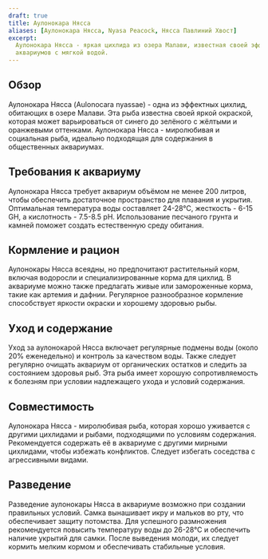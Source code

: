```yaml
---
draft: true
title: Аулонокара Нясса
aliases: [Аулонокара Нясса, Nyasa Peacock, Нясса Павлиний Хвост]
excerpt:
  Аулонокара Нясса - яркая цихлида из озера Малави, известная своей эффектной окраской и мирным поведением. Подходит для
  аквариумов с мягкой водой.
---
```


## Обзор

Аулонокара Нясса (Aulonocara nyassae) - одна из эффектных цихлид, обитающих в озере Малави. Эта рыба известна своей
яркой окраской, которая может варьироваться от синего до зелёного с жёлтыми и оранжевыми оттенками. Аулонокара Нясса -
миролюбивая и социальная рыба, идеально подходящая для содержания в общественных аквариумах.

## Требования к аквариуму

Аулонокара Нясса требует аквариум объёмом не менее 200 литров, чтобы обеспечить достаточное пространство для плавания и
укрытия. Оптимальная температура воды составляет 24-28°C, жесткость - 6-15 GH, а кислотность - 7.5-8.5 pH. Использование
песчаного грунта и камней поможет создать естественную среду обитания.

## Кормление и рацион

Аулонокары Нясса всеядны, но предпочитают растительный корм, включая водоросли и специализированные корма для цихлид. В
аквариуме можно также предлагать живые или замороженные корма, такие как артемия и дафнии. Регулярное разнообразное
кормление способствует яркости окраски и хорошему здоровью рыбы.

## Уход и содержание

Уход за аулонокарой Нясса включает регулярные подмены воды (около 20% еженедельно) и контроль за качеством воды. Также
следует регулярно очищать аквариум от органических остатков и следить за состоянием здоровья рыб. Эта рыба имеет хорошую
сопротивляемость к болезням при условии надлежащего ухода и условий содержания.

## Совместимость

Аулонокара Нясса - миролюбивая рыба, которая хорошо уживается с другими цихлидами и рыбами, подходящими по условиям
содержания. Рекомендуется содержать её в аквариуме с другими мирными цихлидами, чтобы избежать конфликтов. Следует
избегать соседства с агрессивными видами.

## Разведение

Разведение аулонокары Нясса в аквариуме возможно при создании правильных условий. Самка вынашивает икру и мальков во
рту, что обеспечивает защиту потомства. Для успешного размножения рекомендуется повысить температуру воды до 26-28°C и
обеспечить наличие укрытий для самки. После выведения молоди, их следует кормить мелким кормом и обеспечивать стабильные
условия.
